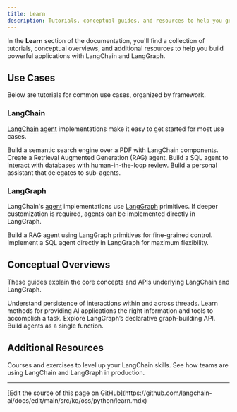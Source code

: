 ```yaml
---
title: Learn
description: Tutorials, conceptual guides, and resources to help you get started.
---
```


In the **Learn** section of the documentation, you'll find a collection of tutorials, conceptual overviews, and additional resources to help you build powerful applications with LangChain and LangGraph.

## Use Cases

Below are tutorials for common use cases, organized by framework.

### LangChain

[LangChain](/oss/python/langchain/overview) [agent](/oss/python/langchain/agents) implementations make it easy to get started for most use cases.

<Card title="Semantic Search" icon="magnifying-glass" href="/oss/python/langchain/knowledge-base" horizontal>
  Build a semantic search engine over a PDF with LangChain components.
</Card>

<Card title="RAG Agent" icon="user-magnifying-glass" href="/oss/python/langchain/rag" horizontal>
  Create a Retrieval Augmented Generation (RAG) agent.
</Card>

<Card title="SQL Agent" icon="database" href="/oss/python/langchain/sql-agent" horizontal>
  Build a SQL agent to interact with databases with human-in-the-loop review.
</Card>

<Card title="Supervisor Agent" icon="sitemap" href="/oss/python/langchain/supervisor" horizontal>
  Build a personal assistant that delegates to sub-agents.
</Card>


### LangGraph

LangChain's [agent](/oss/python/langchain/agents) implementations use [LangGraph](/oss/python/langgraph/overview) primitives.
If deeper customization is required, agents can be implemented directly in LangGraph.

<Card title="Custom RAG Agent" icon="user-magnifying-glass" href="/oss/python/langgraph/agentic-rag" horizontal>
  Build a RAG agent using LangGraph primitives for fine-grained control.
</Card>

<Card title="Custom SQL Agent" icon="database" href="/oss/python/langgraph/sql-agent" horizontal>
  Implement a SQL agent directly in LangGraph for maximum flexibility.
</Card>


## Conceptual Overviews

These guides explain the core concepts and APIs underlying LangChain and LangGraph.

<Card title="Memory" icon="brain" href="/oss/python/concepts/memory" horizontal>
  Understand persistence of interactions within and across threads.
</Card>

<Card title="Context engineering" icon="book-open" href="/oss/python/concepts/context" horizontal>
  Learn methods for providing AI applications the right information and tools to accomplish a task.
</Card>

<Card title="Graph API" icon="chart-network" href="/oss/python/langgraph/graph-api" horizontal>
  Explore LangGraph’s declarative graph-building API.
</Card>

<Card title="Functional API" icon="code" href="/oss/python/langgraph/functional-api" horizontal>
  Build agents as a single function.
</Card>

## Additional Resources

<Card title="LangChain Academy" icon="graduation-cap" href="https://academy.langchain.com/" horizontal>
  Courses and exercises to level up your LangChain skills.
</Card>

<Card title="Case Studies" icon="screen-users" href="/oss/python/langgraph/case-studies" horizontal>
  See how teams are using LangChain and LangGraph in production.
</Card>

---

<Callout icon="pen-to-square" iconType="regular">
  [Edit the source of this page on GitHub](https://github.com/langchain-ai/docs/edit/main/src/ko/oss/python/learn.mdx)
</Callout>
